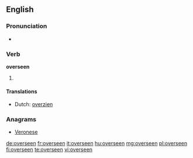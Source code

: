 ==English==

===Pronunciation===
* {{IPA|/ˈovəɻsin/}}

===Verb===
'''overseen'''

# {{past participle of|[[oversee]]}}

====Translations====
{{trans-top|past participle of oversee}}
* Dutch: [[overzien]]
{{trans-mid}}
{{trans-bottom}}

===Anagrams===
* [[Veronese#English|Veronese]]

[[de:overseen]]
[[fr:overseen]]
[[it:overseen]]
[[hu:overseen]]
[[mg:overseen]]
[[pl:overseen]]
[[fi:overseen]]
[[te:overseen]]
[[vi:overseen]]